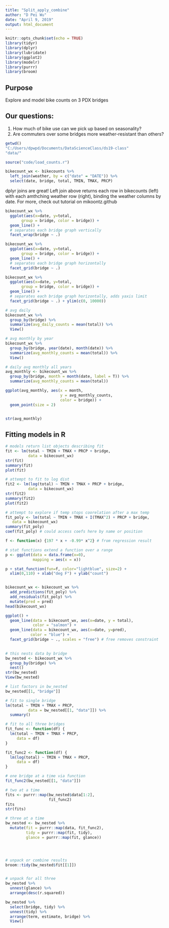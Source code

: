 ```yaml
---
title: "Split_apply_combine"
author: "D Pei Wu"
date: "April 9, 2019"
output: html_document
---
```


```r
knitr::opts_chunk$set(echo = TRUE)
library(tidyr)
library(dplyr)
library(lubridate)
library(ggplot2)
library(modelr)
library(purrr)
library(broom)

```

## Purpose
Explore and model bike counts on 3 PDX bridges

## Our questions:
1. How much of bike use can we pick up based on seasonality? 
2. Are commuters over some bridges more weather-resistant than others?

```r
getwd()
"C:/Users/dpwpd/Documents/DataScienceClass/ds19-class"
"data/"

```

```r
source("code/load_counts.r")

```

```r
bikecount_wx <- bikecounts %>%
  left_join(weather, by = c("date" = "DATE")) %>%
  select(date, bridge, total, TMIN, TMAX, PRCP)

```
dplyr joins are great! Left join above returns each row in bikecounts (left) with each amthching weather row (right), binding the weather columns by date. For more, check out tutorial on mikoontz.github

```r
bikecount_wx %>% 
  ggplot(aes(x=date, y=total,
       group = bridge, color = bridge)) +
  geom_line() + 
  # separates each bridge graph vertically
  facet_wrap(bridge ~ .)

bikecount_wx %>% 
  ggplot(aes(x=date, y=total,
       group = bridge, color = bridge)) +
  geom_line() + 
  # separates each bridge graph horizontally
  facet_grid(bridge ~ .)

bikecount_wx %>% 
  ggplot(aes(x=date, y=total,
       group = bridge, color = bridge)) +
  geom_line() + 
  # separates each bridge graph horizontally, adds yaxis limit
  facet_grid(bridge ~ .) + ylim(c(0, 10000))

```

```r
# avg daily
bikecount_wx %>%
  group_by(bridge) %>%
  summarize(avg_daily_counts = mean(total)) %>%
  View()

# avg monthly by year
bikecount_wx %>%
  group_by(bridge, year(date), month(date)) %>%
  summarize(avg_monthly_counts = mean(total)) %>%
  View()

# daily avg monthly all years
avg_monthly <- bikecount_wx %>%
  group_by(bridge, month = month(date, label = T)) %>%
  summarize(avg_monthly_counts = mean(total))

ggplot(avg_monthly, aes(x = month, 
                        y = avg_monthly_counts,
                        color = bridge)) +
  geom_point(size = 2)


str(avg_monthly)

```

## Fitting models in R
```r
# models return list objects describing fit
fit <- lm(total ~ TMIN + TMAX + PRCP + bridge,
          data = bikecount_wx)
str(fit)
summary(fit)  
plot(fit)

# attempt to fit to log dist
fit2 <- lm(log(total) ~ TMIN + TMAX + PRCP + bridge,
          data = bikecount_wx)
str(fit2)
summary(fit2)  
plot(fit2)

# attempt to explore if temp stops coorelation after a max temp
fit_poly <- lm(total ~ TMIN + TMAX + I(TMAX^2) + PRCP + bridge,
   data = bikecount_wx)
summary(fit_poly)
coef(fit_poly) # could access coefs here by name or position

f <- function(x) {197 * x + -0.99* x^2} # from regression result

# stat functions extend a function over a range
p <- ggplot(data = data.frame(x=0),
            mapping = aes(x = x)) 

p + stat_function(fun=f, color="lightblue", size=2) +
  xlim(0,110) + xlab("deg F") + ylab("count")



```

```r
bikecount_wx <- bikecount_wx %>%
  add_predictions(fit_poly) %>%
  add_residuals(fit_poly) %>%
  mutate(pred = pred)
head(bikecount_wx)

ggplot() +
  geom_line(data = bikecount_wx, aes(x=date, y = total),
            color = "salmon") +
  geom_line(data = bikecount_wx, aes(x=date, y=pred),
           color = "blue") +
  facet_grid(bridge ~ ., scales = "free") # free removes constraint
 
```
```r
# this nests data by bridge
bw_nested <- bikecount_wx %>%
  group_by(bridge) %>%
  nest()
str(bw_nested)
View(bw_nested)

# list factors in bw_nested 
bw_nested[[1, "bridge"]]

# fit to single bridge
lm(total ~ TMIN + TMAX + PRCP,
          data = bw_nested[[1, "data"]]) %>%
  summary()

# fit to all three bridges
fit_func <- function(df) {
  lm(total ~ TMIN + TMAX + PRCP,
     data = df)
}

fit_func2 <- function(df) {
  lm(log(total) ~ TMIN + TMAX + PRCP,
     data = df)
}

# one bridge at a time via function
fit_func2(bw_nested[[1, "data"]])

# two at a time
fits <- purrr::map(bw_nested$data[1:2], 
                   fit_func2)
fits
str(fits)

# three at a time
bw_nested <- bw_nested %>%
  mutate(fit = purrr::map(data, fit_func2),
         tidy = purrr::map(fit, tidy),
         glance = purrr::map(fit, glance))




# unpack or combine results
broom::tidy(bw_nested$fit[[1]])


# unpack for all three
bw_nested %>%
  unnest(glance) %>%
  arrange(desc(r.squared))

bw_nested %>%
  select(bridge, tidy) %>%
  unnest(tidy) %>%
  arrange(term, estimate, bridge) %>%
  View()

  
```